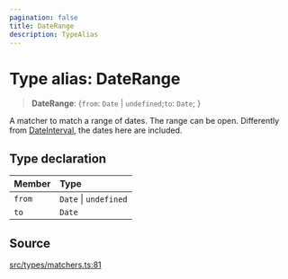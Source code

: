 ```yaml
---
pagination: false
title: DateRange
description: TypeAlias
---
```


# Type alias: DateRange

> **DateRange**: \{`from`: `Date` \| `undefined`;`to`: `Date`;  }

A matcher to match a range of dates. The range can be open. Differently from
[DateInterval](/api/latest/type-aliases/DateInterval.mdx), the dates here are included.

## Type declaration

| Member | Type |
| :------ | :------ |
| `from` | `Date` \| `undefined` |
| `to` | `Date` |

## Source

[src/types/matchers.ts:81](https://github.com/gpbl/react-day-picker/blob/575f9be39/src/types/matchers.ts#L81)
